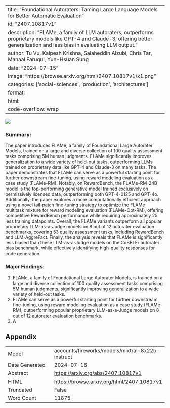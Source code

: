 
---
title: "Foundational Autoraters: Taming Large Language Models for Better Automatic Evaluation"
id: "2407.10817v1"
description: "FLAMe, a family of LLM autoraters, outperforms proprietary models like GPT-4 and Claude-3, offering better generalization and less bias in evaluating LLM output."
author: Tu Vu, Kalpesh Krishna, Salaheddin Alzubi, Chris Tar, Manaal Faruqui, Yun-Hsuan Sung
date: "2024-07-15"
image: "https://browse.arxiv.org/html/2407.10817v1/x1.png"
categories: ['social-sciences', 'production', 'architectures']
format:
  html:
    code-overflow: wrap
---

![](https://browse.arxiv.org/html/2407.10817v1/x1.png)

### Summary:

The paper introduces FLAMe, a family of Foundational Large Autorater Models, trained on a large and diverse collection of 100 quality assessment tasks comprising 5M human judgments. FLAMe significantly improves generalization to a wide variety of held-out tasks, outperforming LLMs trained on proprietary data like GPT-4 and Claude-3 on many tasks. The paper demonstrates that FLAMe can serve as a powerful starting point for further downstream fine-tuning, using reward modeling evaluation as a case study (FLAMe-RM). Notably, on RewardBench, the FLAMe-RM-24B model is the top-performing generative model trained exclusively on permissively licensed data, outperforming both GPT-4-0125 and GPT-4o. Additionally, the paper explores a more computationally efficient approach using a novel tail-patch fine-tuning strategy to optimize the FLAMe multitask mixture for reward modeling evaluation (FLAMe-Opt-RM), offering competitive RewardBench performance while requiring approximately 25 less training datapoints. Overall, the FLAMe variants outperform all popular proprietary LLM-as-a-Judge models on 8 out of 12 autorater evaluation benchmarks, covering 53 quality assessment tasks, including RewardBench and LLM-AggreFact. Finally, the analysis reveals that FLAMe is significantly less biased than these LLM-as-a-Judge models on the CoBBLEr autorater bias benchmark, while effectively identifying high-quality responses for code generation.

### Major Findings:

1. FLAMe, a family of Foundational Large Autorater Models, is trained on a large and diverse collection of 100 quality assessment tasks comprising 5M human judgments, significantly improving generalization to a wide variety of held-out tasks.
2. FLAMe can serve as a powerful starting point for further downstream fine-tuning, using reward modeling evaluation as a case study (FLAMe-RM), outperforming popular proprietary LLM-as-a-Judge models on 8 out of 12 autorater evaluation benchmarks.
3. A

## Appendix

|          |          |
|----------|----------|
| Model     | accounts/fireworks/models/mixtral-8x22b-instruct       |
| Date Generated     | 2024-07-16       |
| Abstract | [https://arxiv.org/abs/2407.10817v1](https://arxiv.org/abs/2407.10817v1)        |
| HTML     | [https://browse.arxiv.org/html/2407.10817v1](https://browse.arxiv.org/html/2407.10817v1)       |
| Truncated       | False       |
| Word Count       | 11875       |
